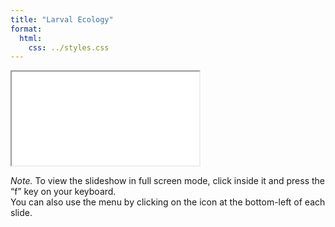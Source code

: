 ```yaml
---
title: "Larval Ecology"
format:
  html:
    css: ../styles.css
---
```


<iframe class="slide-deck" src="./rabo_06_ecology.html" title="Larval Ecology Slides">
</iframe>

*Note.* To view the slideshow in full screen mode, click inside it and press the "f" key on your keyboard.<br />
You can also use the menu by clicking on the icon at the bottom-left of each slide.
